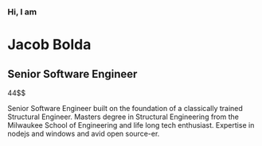 ### Hi, I am
# Jacob Bolda
## Senior Software Engineer
$$$$$$$$$$$$$$$$$$$$$$$$$$$$$$$$$$$$$$$$$$$$$$$$$44$$$

Senior Software Engineer built on the foundation of a
classically trained Structural Engineer. Masters degree
in Structural Engineering from the Milwaukee School of
Engineering and life long tech enthusiast. Expertise
in nodejs and windows and avid open source-er.
